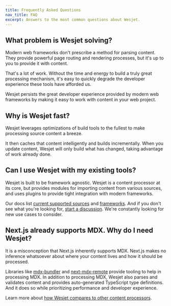 ```yaml
---
title: Frequently Asked Questions
nav_title: FAQ
excerpt: Answers to the most common questions about Wesjet.
---
```


## What problem is Wesjet solving?

Modern web frameworks don't prescribe a method for parsing content. They provide powerful page routing and rendering processes, but it's up to you to provide it with content.

That's a lot of work. Without the time and energy to build a truly great processing mechanism, it's easy to quickly degrade the developer experience these tools have afforded us.

Wesjet persists the great developer experience provided by modern web frameworks by making it easy to work with content in your web project.

## Why is Wesjet fast?

Wesjet leverages optimizations of build tools to the fullest to make processing source content a breeze.

It then caches that content intelligently and builds incrementally. When you update content, Wesjet will only build what has changed, taking advantage of work already done.

## Can I use Wesjet with my existing tools?

Wesjet is built to be framework agnostic. Wesjet is a content processor at its core, but provides modules for importing content from various sources, and uses plugins to provide tight integration with modern frameworks.

Our docs list [current supported sources](/docs/maker) and [frameworks](/docs/environments). And if you don't see what you're looking for, [start a discussion](https://github.com/wesbitty/wesjetpkg/issues/new). We're constantly looking for new use cases to consider.

## Next.js already supports MDX. Why do I need Wesjet?

It is a misconception that Next.js inherently supports MDX. Next.js makes no inference whatsoever about where your content lives and how it should be processed.

Libraries like [mdx-bundler](https://github.com/kentcdodds/mdx-bundler) and [next-mdx-remote](https://github.com/hashicorp/next-mdx-remote) provide tooling to help in processing MDX. In addition to processing MDX, Wesjet also parses and validates content and provides auto-generated TypeScript type definitions. And it does so while prioritizing performance and developer experience.

Learn more about [how Wesjet compares to other content processors](/docs/concepts/comparison#content-processors).
